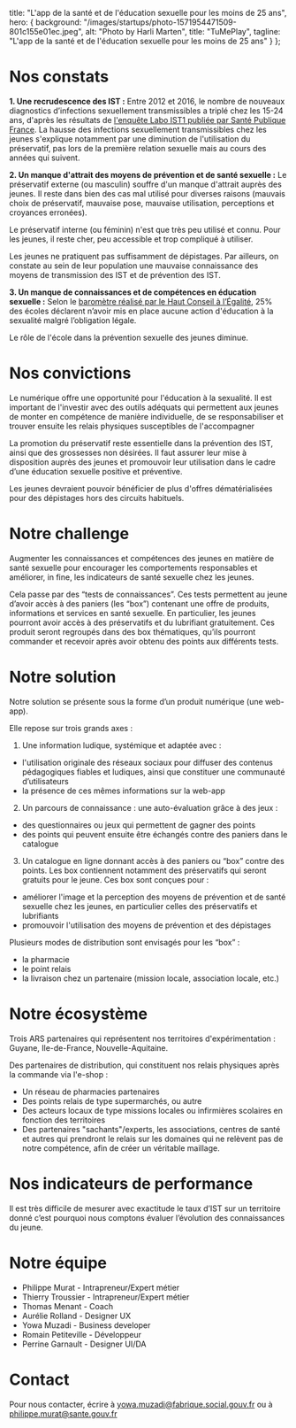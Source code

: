 
  title:
    "L'app de la santé et de l'éducation sexuelle pour les moins de 25 ans",
  hero: {
    background: "/images/startups/photo-1571954471509-801c155e01ec.jpeg",
    alt: "Photo by Harli Marten",
    title: "TuMePlay",
    tagline:
      "L'app de la santé et de l'éducation sexuelle pour les moins de 25 ans"
  }
};

<LayoutArticle meta={meta} startup="tumeplay">

# Nos constats

**1. Une recrudescence des IST :**
Entre 2012 et 2016, le nombre de nouveaux diagnostics d’infections sexuellement transmissibles a triplé chez les 15-24 ans, d'après les résultats de [l'enquête Labo IST1 publiée par Santé Publique France](https://www.santepubliquefrance.fr/les-actualites/2019/barometre-de-sante-publique-france-2019-lancement-de-l-enquete).
La hausse des infections sexuellement transmissibles chez les jeunes s'explique notamment par une diminution de l'utilisation du préservatif, pas lors de la première relation sexuelle mais au cours des années qui suivent.

**2. Un manque d'attrait des moyens de prévention et de santé sexuelle :**
Le préservatif externe (ou masculin) souffre d'un manque d'attrait auprès des jeunes. Il reste dans bien des cas mal utilisé pour diverses raisons (mauvais choix de préservatif, mauvaise pose, mauvaise utilisation, perceptions et croyances erronées).

Le préservatif interne (ou féminin) n'est que très peu utilisé et connu. Pour les jeunes, il reste cher, peu accessible et trop compliqué à utiliser.

Les jeunes ne pratiquent pas suffisamment de dépistages. Par ailleurs, on constate au sein de leur population une mauvaise connaissance des moyens de transmission des IST et de prévention des IST.

**3. Un manque de connaissances et de compétences en éducation sexuelle :**
Selon le [baromètre réalisé par le Haut Conseil à l’Égalité](http://www.haut-conseil-egalite.gouv.fr/IMG/pdf/hce_rapport_education_a_la_sexualite_2016_06_15-4.pdf), 25% des écoles déclarent n’avoir mis en place aucune action d'éducation à la sexualité malgré l’obligation légale.

Le rôle de l'école dans la prévention sexuelle des jeunes diminue.

# Nos convictions

Le numérique offre une opportunité pour l'éducation à la sexualité. Il est important de l'investir avec des outils adéquats qui permettent aux jeunes de monter en compétence de manière individuelle, de se responsabiliser et trouver ensuite les relais physiques susceptibles de l'accompagner

La promotion du préservatif reste essentielle dans la prévention des IST, ainsi que des grossesses non désirées. Il faut assurer leur mise à disposition auprès des jeunes et promouvoir leur utilisation dans le cadre d’une éducation sexuelle positive et préventive.

Les jeunes devraient pouvoir bénéficier de plus d'offres dématérialisées pour des dépistages hors des circuits habituels.

# Notre challenge

Augmenter les connaissances et compétences des jeunes en matière de santé sexuelle pour encourager les comportements responsables et améliorer, in fine, les indicateurs de santé sexuelle chez les jeunes.

Cela passe par des “tests de connaissances”. Ces tests permettent au jeune d’avoir accès à des paniers (les “box”) contenant une offre de produits, informations et services en santé sexuelle. En particulier, les jeunes pourront avoir accès à des préservatifs et du lubrifiant gratuitement. Ces produit seront regroupés dans des box thématiques, qu’ils pourront commander et recevoir après avoir obtenu des points aux différents tests.

# Notre solution

Notre solution se présente sous la forme d’un produit numérique (une web-app).

Elle repose sur trois grands axes :

1. Une information ludique, systémique et adaptée avec :

- l'utilisation originale des réseaux sociaux pour diffuser des contenus pédagogiques fiables et ludiques, ainsi que constituer une communauté d’utilisateurs
- la présence de ces mêmes informations sur la web-app

2. Un parcours de connaissance : une auto-évaluation grâce à des jeux :

- des questionnaires ou jeux qui permettent de gagner des points
- des points qui peuvent ensuite être échangés contre des paniers dans le catalogue

3. Un catalogue en ligne donnant accès à des paniers ou “box” contre des points. Les box contiennent notamment des préservatifs qui seront gratuits pour le jeune. Ces box sont conçues pour :

- améliorer l'image et la perception des moyens de prévention et de santé sexuelle chez les jeunes, en particulier celles des préservatifs et lubrifiants
- promouvoir l'utilisation des moyens de prévention et des dépistages

Plusieurs modes de distribution sont envisagés pour les “box” :

- la pharmacie
- le point relais
- la livraison chez un partenaire (mission locale, association locale, etc.)

# Notre écosystème

Trois ARS partenaires qui représentent nos territoires d'expérimentation : Guyane, Ile-de-France, Nouvelle-Aquitaine.

Des partenaires de distribution, qui constituent nos relais physiques après la commande via l'e-shop :

- Un réseau de pharmacies partenaires
- Des points relais de type supermarchés, ou autre
- Des acteurs locaux de type missions locales ou infirmières scolaires en fonction des territoires
- Des partenaires "sachants"/experts, les associations, centres de santé et autres qui prendront le relais sur les domaines qui ne relèvent pas de notre compétence, afin de créer un véritable maillage.

# Nos indicateurs de performance

Il est très difficile de mesurer avec exactitude le taux d’IST sur un territoire donné c’est pourquoi nous comptons évaluer l’évolution des connaissances du jeune.

# Notre équipe

- Philippe Murat - Intrapreneur/Expert métier
- Thierry Troussier - Intrapreneur/Expert métier
- Thomas Menant - Coach
- Aurélie Rolland - Designer UX
- Yowa Muzadi - Business developer
- Romain Petiteville - Développeur
- Perrine Garnault - Designer UI/DA

# Contact

Pour nous contacter, écrire à [yowa.muzadi@fabrique.social.gouv.fr](mailto:yowa.muzadi@fabrique.social.gouv.fr) ou à [philippe.murat@sante.gouv.fr](mailto:philippe.murat@sante.gouv.fr)

</LayoutArticle>
